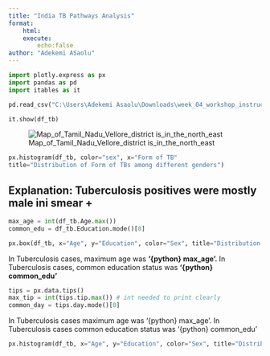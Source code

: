 ```yaml
---
title: "India TB Pathways Analysis"
format: 
    html:
    execute:
        echo:false
author: "Adekemi ASaolu"
---
```

```python
import plotly.express as px
import pandas as pd
import itables as it
```

```python
pd.read_csv("C:\Users\Adekemi Asaolu\Downloads\week_04_workshop_instructions.pdf")

```

```python
it.show(df_tb)
```
![Map_of_Tamil_Nadu_Vellore_district is_in_the_north_east](images/tndistrict_1.png)

```python
px.histogram(df_tb, color="sex", x="Form of TB"
title="Distribution of Form of TBs among different genders")
```
## Explanation: Tuberculosis positives were mostly male ini smear + 

```python
max_age = int(df_tb.Age.max())
common_edu = df_tb.Education.mode()[0]
```

```python
px.box(df_tb, x="Age", y="Education", color="Sex", title="Distribution of ages in different educational status")
```
In Tuberculosis cases, maximum age was **'{python} max_age'.**
In Tuberculosis cases, common education status was **'{python} common_edu'**


```python
tips = px.data.tips()
max_tip = int(tips.tip.max()) # int needed to print clearly
common_day = tips.day.mode()[0]
```

In Tuberculosis cases maximum age was '{python} max_age'.
In Tuberculosis cases common education status was '{python} common_edu'

```python
px.histogram(df_tb, x="Age", y="Education", color="Sex", title="Distribution of Ages in Different Educational Status"
```